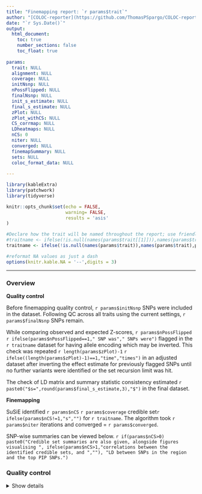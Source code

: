 ```yaml
---
title: "Finemapping report: `r params$trait`"
author: "[COLOC-reporter](https://github.com/ThomasPSpargo/COLOC-reporter)"
date: "`r Sys.Date()`"
output:
  html_document:
    toc: true
    number_sections: false
    toc_float: true
    
params:
  trait: NULL
  alignment: NULL
  coverage: NULL
  initNsnp: NULL
  nPossFlipped: NULL
  finalNsnp: NULL
  init_s_estimate: NULL
  final_s_estimate: NULL
  zPlot: NULL
  zPlot_withCS: NULL
  CS_corrmap: NULL
  LDheatmaps: NULL
  nCS: 0
  niter: NULL
  converged: NULL
  finemapSummary: NULL
  sets: NULL
  coloc_format_data: NULL
  
---
```


<!---
Lines like the following are paired with matching lines including \\end{comment}, which selectively disable report sections based on conditions specified in inline R code
(c.f https://stackoverflow.com/questions/39550732/is-there-a-way-to-have-conditional-markdown-chunk-execution-in-rmarkdown)
`r if(is.null(params$example)) {"\\begin{comment}"}`
--->


```r
library(kableExtra)
library(patchwork)
library(tidyverse)

knitr::opts_chunk$set(echo = FALSE,
                      warning= FALSE,
                      results = 'asis'
)

#Declare how the trait will be named throughout the report; use friendly names if provided
#traitname <- ifelse(!is.null(names(params$trait[[1]])),names(params$trait[[1]]),params$trait[[1]])
traitname <- ifelse(!is.null(names(params$trait)),names(params$trait),params$trait)

#reformat NA values as just a dash
options(knitr.kable.NA = '--',digits = 3)
```

___

### Overview

__Quality control__ 

Before finemapping quality control, `r params$initNsnp` SNPs were included in the dataset. Following QC across all traits using the current settings, `r params$finalNsnp` SNPs remain.

While comparing observed and expected Z-scores, `r params$nPossFlipped` `r ifelse(params$nPossFlipped==1," SNP was"," SNPs were")` flagged in the `r traitname` dataset for having allele encoding which may be inverted. This check was repeated `r length(params$zPlot)-1` `r ifelse((length(params$zPlot)-1)==1,"time","times")` in an adjusted dataset after inverting the effect estimate for previously flagged SNPs until no further variants were identified or the set recursion limit was hit.

The check of LD matrix and summary statistic consistency estimated `r paste0("$s=",round(params$final_s_estimate,3),"$")` in the final dataset.

__Finemapping__ 

SuSiE identified `r params$nCS` `r params$coverage` credible set`r ifelse(params$nCS!=1,"s","")` for `r traitname`. The algorithm took `r params$niter` iterations and converged = `r params$converged`.

SNP-wise summaries can be viewed below. `r if(params$nCS>0) paste0("Credible set summaries are also given, alongside figures visualising ", ifelse(params$nCS>1,"correlations between the identified credible sets, and ",""), "LD between SNPs in the region and the top PIP SNPs.")`

### Quality control

<details><summary>Show details</summary>

#### Consistency between the LD matrix and summary statistics

The SuSiE [`estimate_s_rss`](https://stephenslab.github.io/susieR/reference/estimate_s_rss.html) function returns a global estimate of consistency between the summary statistic Z-scores (calculated from beta and SE) and the LD matrix provided (see function documentation and the following [vignette](https://stephenslab.github.io/susieR/articles/susierss_diagnostic.html) for details). This measure, denoted _s_, is a value between 0 and 1 where higher numbers indicate greater inconsistency. Finemapping results in the presence of higher _s_ values should be interpreted more cautiously. However, there is not a clear threshold defining which values are reasonable.

This check was first applied to the data before any other quality control step. `r if(nrow(params$init_s_estimate)>1) "Since at least 1 SNP was identified as having potentially flipped allele encoding in the subsequent Z-score check, this first check was repeated after reversing the valence of any flagged SNPs."`

``` r

kable(params$init_s_estimate,align = "c",
      col.names = c('Trait ID', 'Estimate following n flips',colnames(params$init_s_estimate)[3:5]),
      row.names=FALSE) %>%
    kable_styling(c("striped","hover"), full_width = F,fixed_thead = T) %>%
    add_header_above(c(" " = 2, "Estimation method" = 3))

```

The check was repeated with the the null.mle method only in the dataset used for finemapping (i.e. post-quality control), which estimated that `r paste0("$s=",round(params$final_s_estimate,3),"$")`.

#### Observed and expected Z-scores

The SuSiE [`kriging_rss`](https://stephenslab.github.io/susieR/reference/kriging_rss.html) function visualises a comparison between observed Z-scores and those expected based on information from the LD matrix and the effects observed for other SNPs (see function documentation and the following [vignette](https://stephenslab.github.io/susieR/articles/susierss_diagnostic.html) for details). This check flags any SNPs with test statistic effect estimates which may be inverted, marking any identified in red on the diagnostic plot returned.

This check was performed based on the initial summary statistic encoding and then, if any SNPs were flagged as having potentially inverted effect estimates, repeated recursively until no further inversions were identified or the set recursion limit was hit. The following tabs display each of these checks.

##### Check performed following cumulative number of flips {.tabset}

```r

figs <- params$zPlot

#Via patchwork align the fig panels
max_dims <- get_max_dim(figs)
figs<- lapply(figs,set_dim, max_dims)

#Declare the template for the dynamic tabs
template <- c(
  "\n\n###### {{names}}",
  "```{r}",
  "figs[[{{num}}]]",
  "```")

tabs <- mapply(function(num,names) knitr::knit_expand(text = template),
               num=seq_along(figs),names=names(figs))

res<- knitr::knit(text = unlist(tabs),quiet=TRUE)
cat(res,sep="\n\n")
```

`r if(params$nCS<1) "\\begin{comment}"`

<details><summary>View figure with colouring marking credible sets</summary>

```r
params$zPlot_withCS
```

</details>

`r if(params$nCS<1) "\\end{comment}"`

___

### Finemapping results

#### Credible set summaries

```r

summary<- params$finemapSummary

#If Susie fails, then the summary is returned as a character string; print this directly
if(class(summary)!="character"){
  
  genesCol<- ncol(summary)
  
  ##[Not presently implemented] piping wrapper for dplyr to cleanly mutate the up/downstream nearby genes columns to allow italicised gene names.
  #when more than 1 top snp is represented for a given CS, (i.e. coma and space separated), linebreak them
  #otherwise, also simplify the values to retain only the nearby genes details themselves
  
  # formatNearbyGenes <- function(x,test){ x %>% 
  #   gsub("\\(","(\\\\textit{",.) %>% 
  #   gsub("\\;","};",.) %>% 
  #   if_else(test,gsub(", ",",\n",.),gsub(".*\\((.*)\\)","\\1",.))
  # }
  # 
  # summary <- summary %>%
  #   mutate(pip_maxSNP_nearestDownstreamGene=formatNearbyGenes(pip_maxSNP_nearestDownstreamGene,grepl(", ",pip_maxSNP)),
  #          pip_maxSNP_nearestUpstreamGene=formatNearbyGenes(pip_maxSNP_nearestUpstreamGene,grepl(", ",pip_maxSNP))
  #   )

  summary <- summary %>%
    mutate(pip_maxSNP_nearestDownstreamGene=if_else(grepl(", ",pip_maxSNP),
                                                    pip_maxSNP_nearestDownstreamGene, #Return as-is if TRUE
                                                    gsub(".*\\((.*)\\)","\\1",pip_maxSNP_nearestDownstreamGene)),
           pip_maxSNP_nearestUpstreamGene=if_else(grepl(", ",pip_maxSNP),
                                                    pip_maxSNP_nearestUpstreamGene,
                                                    gsub(".*\\((.*)\\)","\\1",pip_maxSNP_nearestUpstreamGene)),
    )
  
  #Add a grouped column header for pip_maxSNP, leaving header values for other cols empty
  PIPsnpcols<- grep("pip_max",colnames(summary))
  colnames(summary)[PIPsnpcols] <- c("SNP ID","PIP","Nearest downstream gene","Nearest upstream gene")
  colgroups <- c(" " = min(PIPsnpcols)-1, "Max PIP SNP" = length(PIPsnpcols)," "= ncol(summary)-max(PIPsnpcols))
  
  
  #Establish the width of the nearby genes column relative to the number of breaks made by str_wrap
  longGenescolumn<-summary[[genesCol[1]]]
  maxLength<- longGenescolumn[nchar(longGenescolumn)==max(nchar(longGenescolumn))]
  nWraps<- str_count(str_wrap(maxLength,width=80),"\n")
  
  kable(summary,align = "c",row.names=FALSE) %>%
    kable_styling(c("striped","hover"), full_width = F,fixed_thead = T) %>%
    column_spec(column=PIPsnpcols[3:4], width_min = "15em") %>%
    column_spec(column=genesCol, width_min = paste0(10*nWraps,"em"),italic=TRUE) %>%
    add_header_above(colgroups) %>%
    scroll_box(width = "100%") #column spec must be given before scrollbox
} else {
  cat(summary)
}

```

`r if(params$nCS>0) "Some additional details about genes nearby to credible sets are available in the output directory."`

`r if(is.null(params$CS_corrmap)) "\\begin{comment}"`

<details><summary>View credible set correlations</summary>

<!---Headers enclosed within details need to be at least one level lower than the enclosing region. However, headers within the details div child report knitting from parent report. Header removed entirely--->

__Credible set correlations__

The SuSiE [get_cs_correlation](https://stephenslab.github.io/susieR/reference/get_cs_correlation.html) function calculates correlations between the top PIP SNPs from each credible set.

The following figure presents these within a heatmap. The plot diagonal shows the number of SNPs in each credible set and the Z-score for the top PIP snp. The lower triangle displays the correlation estimates.

```r
params$CS_corrmap
```

</details>

`r if(is.null(params$CS_corrmap)) "\\end{comment}"`

#### SNP-wise summaries {.tabset}

The following plots display the distribution of SNPs, ordered by genomic position, across various measures. PIP values are determined during finemapping, whilst the other measures are obtained from the GWAS summary statistics.

`r if(params$nCS==0) "\\begin{comment}"`

SNPs in the figures are coloured by credible set. In the legend, `C` indicates the number of SNPs assigned to the set, and `R` indicates [_purity_](https://doi.org/10.1371/journal.pgen.1010299), the smallest absolute correlation among all pairs of SNPs within the set.

`r if(params$nCS==0) "\\end{comment}"`


<details><summary>Additional details</summary>

- PIP: Posterior inclusion probability

- P-values: A local Manhattan plot for SNP significance

- Z-scores: A signed test statistic, derived from the GWAS beta and standard error, indicating the strength of association for the SNP including valence

- Beta coefficients: A signed test statistic indicating the change in `r if(params$coloc_format_data$type=="cc") "log(odds) of"` the trait associated with the SNP

</details>

```r

#Indicate which measures to plot
plotvars=c("PIP","z","p","beta")

dataset<- params$sets

#Derive the summary plots using the custom function
summaryPlots<-lapply(plotvars,ggSummaryplot,bp_range=range(dataset$pos),dset=dataset,
                     colourMapping=switch(!is.null(dataset$cs), "cs", NULL),
                     nameColourLegend="Credible sets",chr=dataset$chr[1])

#Save figs list
figs <- lapply(summaryPlots,function(x)x$bpfigure)
names(figs) <- plotvars

#Via patchwork align the fig panels
max_dims <- get_max_dim(figs)
figs<- lapply(figs,set_dim, max_dims)

```

##### PIPs

```r
figs$PIP
```

##### P-values

```r
figs$p
```

##### Z-scores

```r
figs$z
```


##### Beta coefficients

```r
figs$beta
```

<!---#### {.unlisted .unnumbered}--->

#### {-}

___

`r if(params$nCS==0) "\\begin{comment}"`

#### Linkage disequilibrium {.tabset}

The following heatmaps visualise linkage disequilibrium across SNPs analysed relative to the top PIP SNPs from each credible set. The x-axis displays the SNPs ordered by genomic position; only the positions of the top PIP SNPs are marked. The bar above each plot indicates the credible set assigned to each SNP; those not assigned to a credible set are in white.

##### All SNPs

```r
params$LDheatmaps[[1]]
```

##### SNPs within credible sets

```r
params$LDheatmaps[[2]]
```

<!---#### {.unlisted .unnumbered}--->

#### {-}

___

`r if(params$nCS==0) "\\end{comment}"`

<!--- Extra HTML to force removal of whitespace caused by the table of contents --->

<div class="tocify-extend-page" data-unique="tocify-extend-page" style="height: 0;"></div>


